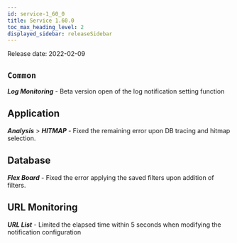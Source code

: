 ```yaml
---
id: service-1_60_0
title: Service 1.60.0
toc_max_heading_level: 2
displayed_sidebar: releaseSidebar
---
```



Release date: 2022-02-09

## `Common`

**_Log Monitoring_** - Beta version open of the log notification setting function

## Application

**_Analysis_** > **_HITMAP_** - Fixed the remaining error upon DB tracing and hitmap selection.

## Database

**_Flex Board_** - Fixed the error applying the saved filters upon addition of filters.

## URL Monitoring

**_URL List_** - Limited the elapsed time within 5 seconds when modifying the notification configuration
